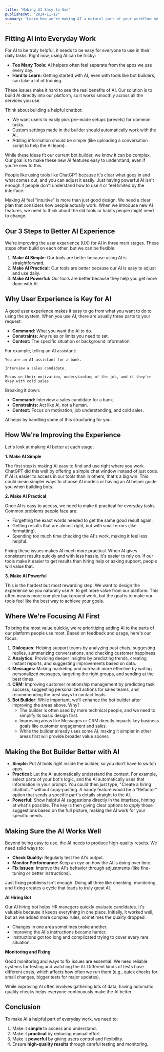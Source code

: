 ```yaml
---
title: "Making AI Easy to Use"
publishedAt: "2024-11-12"
summary: "Learn how we're making AI a natural part of your workflow by focusing on simplicity, practical use, and reliable results."
---
```


## Fitting AI into Everyday Work

For AI to be truly helpful, it needs to be easy for everyone to use in their daily tasks. Right now, using AI can be tricky:

- **Too Many Tools:** AI helpers often feel separate from the apps we use every day.
- **Hard to Learn:** Getting started with AI, even with tools like bot builders, can take a lot of training.

These issues make it hard to see the real benefits of AI. Our solution is to build AI directly into our platform, so it works smoothly across all the services you use.

Think about building a helpful chatbot:

- We want users to easily pick pre-made setups (presets) for common tasks.
- Custom settings made in the builder should automatically work with the AI.
- Adding information should be simple (like uploading a conversation script to help the AI learn).

While these ideas fit our current bot builder, we know it can be complex. Our goal is to make these new AI features easy to understand, even if you're new to this.

People like using tools like ChatGPT because it's clear what goes in and what comes out, and you can adjust it easily. Just having powerful AI isn't enough if people don't understand how to use it or feel limited by the interface.

Making AI feel "intuitive" is more than just good design. We need a clear plan that considers how people actually work. When we introduce new AI features, we need to think about the old tools or habits people might need to change.

## Our 3 Steps to Better AI Experience

We're improving the user experience (UX) for AI in three main stages. These steps often build on each other, but we can be flexible:

1.  **Make AI Simple:** Our tools are better because using AI is straightforward.
2.  **Make AI Practical:** Our tools are better because our AI is easy to adjust and use daily.
3.  **Make AI Powerful:** Our tools are better because they help you get more done with AI.

## Why User Experience is Key for AI

A good user experience makes it easy to go from what you want to do to using the system. When you use AI, there are usually three parts to your request:

- **Command:** What you want the AI to do.
- **Constraints:** Any rules or limits you need to set.
- **Context:** The specific situation or background information.

For example, telling an AI assistant:

```
You are an AI assistant for a bank.

Interview a sales candidate.

Focus on their motivation, understanding of the job, and if they're okay with cold sales.
```

Breaking it down:

- **Command:** Interview a sales candidate for a bank.
- **Constraints:** Act like AI, not a human.
- **Context:** Focus on motivation, job understanding, and cold sales.

AI helps by handling some of this structuring for you.

## How We're Improving the Experience

Let's look at making AI better at each stage:

**1. Make AI Simple**

The first step is making AI easy to find and use right where you work. ChatGPT did this well by offering a simple chat window instead of just code. If AI is easier to access in our tools than in others, that's a big win. This could mean simpler ways to choose AI models or having an AI helper guide you when building bots.

**2. Make AI Practical**

Once AI is easy to access, we need to make it practical for everyday tasks. Common problems people face are:

- Forgetting the exact words needed to get the same good result again.
- Getting results that are almost right, but with small errors (like formatting).
- Spending too much time checking the AI's work, making it feel less helpful.

Fixing these issues makes AI much more practical. When AI gives consistent results quickly and with less hassle, it's easier to rely on. If our tools make it easier to get results than hiring help or asking support, people will value that.

**3. Make AI Powerful**

This is the hardest but most rewarding step. We want to design the experience so you naturally use AI to get more value from our platform. This often means more complex background work, but the goal is to make our tools feel like the best way to achieve your goals.

## Where We're Focusing AI First

To bring the most value quickly, we're prioritizing adding AI to the parts of our platform people use most. Based on feedback and usage, here's our focus:

1.  **Dialogues:** Helping support teams by analyzing past chats, suggesting replies, summarizing conversations, and checking customer happiness.
2.  **Analytics:** Providing deeper insights by predicting trends, creating instant reports, and suggesting improvements based on data.
3.  **Messages:** Making marketing and outreach more effective by writing personalized messages, targeting the right groups, and sending at the best times.
4.  **CRM:** Improving customer relationship management by predicting task success, suggesting personalized actions for sales teams, and recommending the best ways to contact leads.
5.  **Bot Builder:** While important, we'll enhance the bot builder after improving the areas above. Why?
    - The builder is often used by more technical people, and we need to simplify its basic design first.
    - Improving areas like Messages or CRM directly impacts key business goals like customer engagement and sales.
    - While the builder already uses some AI, making it simpler in other areas first will provide broader value sooner.

## Making the Bot Builder Better with AI

- **Simple:** Put AI tools right inside the builder, so you don't have to switch apps.
- **Practical:** Let the AI automatically understand the context. For example, select parts of your bot's logic, and the AI automatically uses that information in your prompt. You could then just type, "Create a hiring chatbot..." without copy-pasting. A handy feature would be a "Refactor" option that sends a specific part's details straight to the AI.
- **Powerful:** Show helpful AI suggestions directly in the interface, hinting at what's possible. The key is then giving clear options to _apply_ those suggestions based on the full picture, making the AI work for your specific needs.

## Making Sure the AI Works Well

Beyond being easy to use, the AI needs to produce high-quality results. We need solid ways to:

- **Check Quality:** Regularly test the AI's output.
- **Monitor Performance:** Keep an eye on how the AI is doing over time.
- **Fix Issues:** Improve the AI's behavior through adjustments (like fine-tuning or better instructions).

Just fixing problems isn't enough. Doing all three like checking, monitoring, and fixing creates a cycle that leads to truly great AI.

**AI Hiring Bot**

Our AI hiring bot helps HR managers quickly evaluate candidates. It's valuable because it keeps everything in one place. Initially, it worked well, but as we added more complex rules, sometimes the quality dropped:

- Changes in one area sometimes broke another.
- Improving the AI's instructions became harder.
- Instructions got too long and complicated trying to cover every rare situation.

**Monitoring and Fixing**

Good monitoring and ways to fix issues are essential. We need reliable systems for testing and watching the AI. Different kinds of tests have different costs, which affects how often we run them (e.g., quick checks for small changes, bigger tests for major updates).

While improving AI often involves gathering lots of data, having automatic quality checks helps everyone continuously make the AI better.

## Conclusion

To make AI a helpful part of everyday work, we need to:

1.  Make it **simple** to access and understand.
2.  Make it **practical** by reducing manual effort.
3.  Make it **powerful** by giving users control and flexibility.
4.  Ensure **high-quality results** through careful testing and monitoring.
